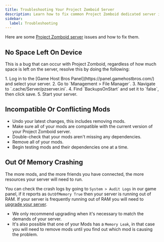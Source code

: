 ```yaml
---
title: Troubleshooting Your Project Zomboid Server
description: Learn how to fix common Project Zomboid dedicated server issues.
sidebar:
  label: Troubleshooting
---
```


Here are some [Project Zomboid server](https://www.gamehostbros.com/project-zomboid-server-hosting/) issues and how to fix them.

## No Space Left On Device

This is a bug that can occur with Project Zomboid, regardless of how much space is left on the server, resolve this by doing the following:

<Steps>
1. Log in to the [Game Host Bros Panel](https://panel.gamehostbros.com/) and select your server.
2. Go to `Management > File Manager`.
3. Navigate to `.cache/Server/pzserver.ini`.
4. Find `BackupsOnStart` and set it to `false`, then click save. 
5. Start your server.
</Steps>

## Incompatible Or Conflicting Mods

- Undo your latest changes, this includes removing mods.
- Make sure all of your mods are compatible with the current version of your Project Zomboid server.
- Double-check that your mods aren't missing any dependencies.
- Remove all of your mods.
- Begin testing mods and their dependencies one at a time.

## Out Of Memory Crashing

The more mods, and the more friends you have connected, the more resources your server will need to run. 

You can check the crash logs by going to `System > Audit Logs` in our game panel, if it reports as `OutOfMemory True` then your server is running out of RAM. If your server is frequently running out of RAM you will need to [upgrade your server](/account/upgrade-your-server/).
- We only recommend upgrading when it's necessary to match the demands of your server.
- It's also possible that one of your Mods has a `Memory Leak`, in that case you will need to remove mods until you find out which mod is causing the problem.
